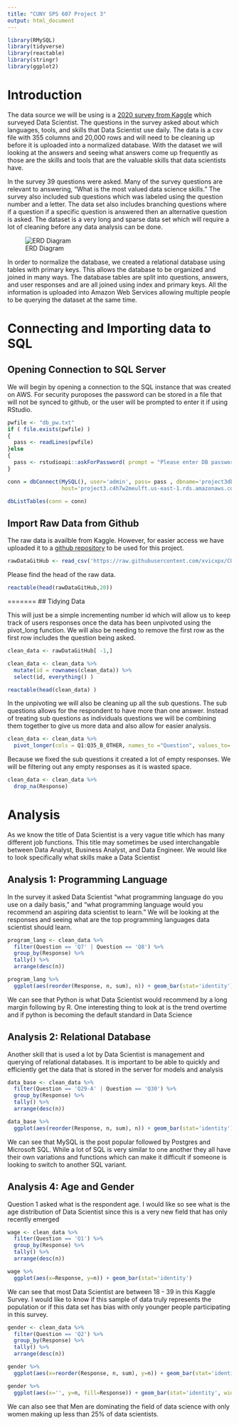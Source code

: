 ```yaml
---
title: "CUNY SPS 607 Project 3"
output: html_document
---
```


```r
library(RMySQL)
library(tidyverse)
library(reactable)
library(stringr)
library(ggplot2)
```

# Introduction

The data source we will be using is a [2020 survey from Kaggle](https://www.kaggle.com/c/kaggle-survey-2020) which surveyed Data Scientist. The questions in the survey asked about which languages, tools, and skills that Data Scientist use daily. The data is a csv file with 355 columns and 20,000 rows and will need to be cleaning up before it is uploaded into a normalized database. With the dataset we will looking at the answers and seeing what answers come up frequently as those are the skills and tools that are the valuable skills that data scientists have.

In the survey 39 questions were asked. Many of the survey questions are relevant to answering, "What is the most valued data science skills." The survey also included sub questions which was labeled using the question number and a letter. The data set also includes branching questions where if a question if a specific question is answered then an alternative question is asked. The dataset is a very long and sparse data set which will require a lot of cleaning before any data analysis can be done.

![ERD Diagram](https://raw.githubusercontent.com/xvicxpx/CUNY-SPS-Data-607-Project-3/main/ERD.png)

In order to normalize the database, we created a relational database using tables with primary keys. This allows the database to be organized and joined in many ways. The database tables are split into questions, answers, and user responses and are all joined using index and primary keys. All the information is uploaded into Amazon Web Services allowing multiple people to be querying the dataset at the same time.

# Connecting and Importing data to SQL {.tabset}

## Opening Connection to SQL Server

We will begin by opening a connection to the SQL instance that was created on AWS. For security puroposes the password can be stored in a file that will not be synced to github, or the user will be prompted to enter it if using RStudio.

```r
pwfile <- "db_pw.txt"
if ( file.exists(pwfile) )
{
  pass <- readLines(pwfile)
}else 
{
  pass <- rstudioapi::askForPassword( prompt = "Please enter DB password:" ) 
}

conn = dbConnect(MySQL(), user='admin', pass= pass , dbname='project3db', 
                 host='project3.c4h7w2meulft.us-east-1.rds.amazonaws.com', port=3306)

dbListTables(conn = conn)
```

## Import Raw Data from Github

The raw data is availble from Kaggle. However, for easier access we have uploaded it to a [github repository](https://raw.githubusercontent.com/xvicxpx/CUNY-SPS-Data-607-Project-3/main/kaggle-survey-2020/kaggle_survey_2020_responses.cs) to be used for this project.

```r
rawDataGitHub <- read_csv('https://raw.githubusercontent.com/xvicxpx/CUNY-SPS-Data-607-Project-3/main/kaggle-survey-2020/kaggle_survey_2020_responses.csv' )
```

Please find the head of the raw data.

```r
reactable(head(rawDataGitHub,20))
```

=======
## Tidying Data

This will just be a simple incrementing number id which will allow us to keep track of users responses once the data has been unpivoted using the pivot_long function. We will also be needing to remove the first row as the first row includes the question being asked.

```r
clean_data <- rawDataGitHub[ -1,]

clean_data <- clean_data %>% 
  mutate(id = rownames(clean_data)) %>% 
  select(id, everything() )

reactable(head(clean_data) )
```


In the unpivoting we will also be cleaning up all the sub questions. The sub questions allows for the respondent to have more than one answer. Instead of treating sub questions as individuals questions we will be combining them together to give us more data and also allow for easier analysis.

```r
clean_data <- clean_data %>%
  pivot_longer(cols = Q1:Q35_B_OTHER, names_to ="Question", values_to='Response')
```

Because we fixed the sub questions it created a lot of empty responses. We will be filtering out any empty responses as it is wasted space.
```r
clean_data <- clean_data %>%
  drop_na(Response)
```


# Analysis

As we know the title of Data Scientist is a very vague title which has many different job functions. This title may sometimes be used interchangable between Data Analyst, Business Analyst, and Data Engineer. We would like to look specifically what skills make a Data Scientist

## Analysis 1: Programming Language

In the survey it asked Data Scientist "what programming language do you use on a daily basis," and "what programming language would you recommend an aspiring data scientist to learn." We will be looking at the responses and seeing what are the top programming languages data scientist should learn.

```r
program_lang <- clean_data %>%
  filter(Question == 'Q7' | Question == 'Q8') %>%
  group_by(Response) %>%
  tally() %>%
  arrange(desc(n))
```

```r
program_lang %>%
  ggplot(aes(reorder(Response, n, sum), n)) + geom_bar(stat='identity') + coord_flip() + xlab('Programming Language') + ylab('Count of Response')
```

We can see that Python is what Data Scientist would recommend by a long margin following by R. One interesting thing to look at is the trend overtime and if python is becoming the default standard in Data Science

## Analysis 2: Relational Database

Another skill that is used a lot by Data Scientist is management and querying of relational databases. It is important to be able to quickly and efficiently get the data that is stored in the server for models and analysis

```r
data_base <- clean_data %>%
  filter(Question == 'Q29-A' | Question == 'Q30') %>%
  group_by(Response) %>%
  tally() %>%
  arrange(desc(n))
```

```r
data_base %>%
  ggplot(aes(reorder(Response, n, sum), n)) + geom_bar(stat='identity') + coord_flip() + xlab('Relational Database') + ylab('Count of Response')
```

We can see that MySQL is the post popular followed by Postgres and Microsoft SQL. While a lot of SQL is very similar to one another they all have their own variations and functions which can make it difficult if someone is looking to switch to another SQL variant.

## Analysis 4: Age and Gender

Question 1 asked what is the respondent age. I would like so see what is the age distribution of Data Scientist since this is a very new field that has only recently emerged

```r
wage <- clean_data %>%
  filter(Question == 'Q1') %>%
  group_by(Response) %>%
  tally() %>%
  arrange(desc(n))
```

```r
wage %>%
  ggplot(aes(x=Response, y=n)) + geom_bar(stat='identity')
```

We can see that most Data Scientist are between 18 - 39 in this Kaggle Survey. I would like to know if this sample of data truly represents the population or if this data set has bias with only younger people participating in this survey.

```r
gender <- clean_data %>%
  filter(Question == 'Q2') %>%
  group_by(Response) %>%
  tally() %>%
  arrange(desc(n))
```

```r
gender %>%
  ggplot(aes(x=reorder(Response, n, sum), y=n)) + geom_bar(stat='identity')
```

```r
gender %>%
  ggplot(aes(x='', y=n, fill=Response)) + geom_bar(stat='identity', width=1) + coord_polar("y", start=0)
```


We can also see that Men are dominating the field of data science with only women making up less than 25% of data scientists.



